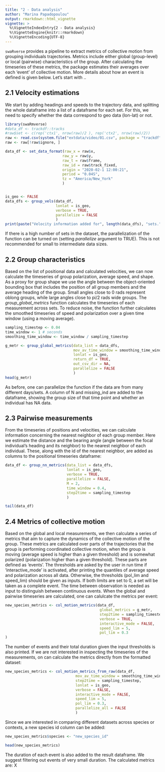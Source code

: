 ```yaml
---
title: "2 - Data analysis"
author: "Marina Papadopoulou"
output: rmarkdown::html_vignette
vignette: >
  %\VignetteIndexEntry{2 - Data analysis}
  %\VignetteEngine{knitr::rmarkdown}
  %\VignetteEncoding{UTF-8}
---
```


`swaRverse` provides a pipeline to extract metrics of collective motion from grouping individuals trajectories. Metrics include either global (group-level) or local (pairwise) characteristics of the group. After calculating the timeseries of these metrics, the package estimates their averages over each 'event' of collective motion. More details about how an event is defined is given below. Let's start with ..


## 2.1 Velocity estimations 

We start by adding headings and speeds to the trajectory data, and splitting the whole dataframe into a list of a dataframe for each set. For this, we need to specify whether the data correspond to geo data (lon-lat) or not. 
```r
library(swaRmverse)
#data_df <- trackdf::tracks
#raw$set <- c(rep('ctx1', nrow(raw)/2 ), rep('ctx2', nrow(raw)/2))
raw <- read.csv(system.file("extdata/video/01.csv", package = "trackdf"))
raw <- raw[!raw$ignore, ]

data_df <- set_data_format(raw_x = raw$x,
                          raw_y = raw$y,
                          raw_t = raw$frame,
                          raw_id = raw$track_fixed,
                          origin = "2020-02-1 12:00:21",
                          period = "0.04S",
                          tz = "America/New_York"
                          )


is_geo <- FALSE
data_dfs <- group_vels(data_df,
                       lonlat = is_geo,
                       verbose = TRUE,
                       parallelize = FALSE
                       )
print(paste("Velocity information added for", length(data_dfs), "sets."))
```

If there is a high number of sets in the dataset, the parallelization of the function can be turned on (setting _parallelize_ argument to TRUE). This is not recommended for small to intermediate data sizes.

## 2.2 Group characteristics 

Based on the list of positional data and calculated velocities, we can now calculate the timeseries of group polarization, average speed, and shape. As a proxy for group shape we use the angle between the object-oriented bounding box that includes the position of all group members and the average heading of the group. Small angles close to 0 rads represent oblong groups, while large angles close to pi/2 rads wide groups. The _group_global_metrics_ function calculates the timeseries of each measurement across sets. To reduce noise, the function further calculates the smoothed timeseries of speed and polarization over a given time window (using a moving average).

```r

sampling_timestep <- 0.04
time_window <- 1 # seconds
smoothing_time_window <- time_window / sampling_timestep

g_metr <- group_global_metrics(data_list = data_dfs,
                               mov_av_time_window = smoothing_time_window,
                               lonlat = is_geo,
                               return_df = TRUE,
                               out_csv_dir = NA,
                               parallelize = FALSE
                               )
head(g_metr)

```

As before, one can parallelize the function if the data are from many different days/sets. A column of N and missing_ind are added to the dataframe, showing the group size of that time point and whether an individual has NA data.

## 2.3 Pairwise measurements  

From the timeseries of positions and velocities, we can calculate information concerning the nearest neighbor of each group member. Here we estimate the distance and the bearing angle (angle between the focal individual's heading and its neighbor) to the nearest neighbor of each individual. These, along with the id of the nearest neighbor, are added as columns to the positional timeseries dataframe:

```r

data_df <- group_nn_metrics(data_list = data_dfs,
                            lonlat = is_geo,
                            verbose = TRUE,
                            parallelize = FALSE,
                            M = 2, 
                            time_window = 0.4, 
                            step2time = sampling_timestep
                            )

tail(data_df)
```



## 2.4 Metrics of collective motion

Based on the global and local measurements, we then calculate a series of metrics that aim to capture the dynamics of the collective motion of the group. These metrics are calculated over parts of the trajectories that the group is performing coordinated collective motion, when the group is moving (average speed is higher than a given threshold) and is somewhat polarized (polarization higher than a given threshold). These parts are defined as 'events'. The thresholds are asked by the user in run time if 'interactive_mode' is activated, after printing the quantiles of average speed and polarization across all data. Otherwise, the thresholds (pol_lim and speed_lim) should be given as inputs. If both limits are set to 0, a set will be taken as a complete event. The time between observation is needed as input to distinguish between continuous events. When the global and pairwise timeseries are calculated, one can calulcate the metrics per event:

```r

new_species_metrics <- col_motion_metrics(data_df,
                                           global_metrics = g_metr,
                                           step2time = sampling_timestep,
                                           verbose = TRUE,
                                           interactive_mode = FALSE,
                                           speed_lim = 5,
                                           pol_lim = 0.3
)

```

The number of events and their total duration given the input thresholds is also printed. If we are not interested in inspecting the timeseries of the measurements, on can calculate the metrics directly from the formatted dataset: 

```r

new_species_metrics <- col_motion_metrics_from_raw(data_df,
                                mov_av_time_window = smoothing_time_window,
                                step2time = sampling_timestep,
                                lonlat = is_geo,
                                verbose = FALSE,
                                interactive_mode = FALSE,
                                speed_lim = 5,
                                pol_lim = 0.3,
                                parallelize_all = FALSE
                                )

```

Since we are interested in comparing different datasets across species or contexts, a new species id column can be added:

```r

new_species_metrics$species <- "new_species_id"

head(new_species_metrics)
```

The duration of each event is also added to the result dataframe. We suggest filtering out events of very small duration. The calculated metrics are: X
